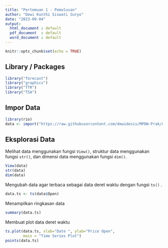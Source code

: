 ```yaml
---
title: "Pertemuan 1 - Pemulusan"
author: "Dewi Kunthi Siswati Suryo"
date: "2023-09-04"
output:
  html_document : default
  pdf_document  : default
  word_document : default
---
```


```r
knitr::opts_chunk$set(echo = TRUE)
```

## Library / Packages

```r
library("forecast")
library("graphics")
library("TTR")
library("TSA")
```

## Impor Data

```r
library(rio)
data <- import("https://raw.githubusercontent.com/dewidesis/MPDW-Prak/main/Pertemuan%201/Microsoft%20Stock%20Market%20Analysis.csv")
```

## Eksplorasi Data

Melihat data menggunakan fungsi `View()`, struktur data menggunakan fungsi `str()`, dan dimensi data menggunakan fungsi `dim()`.

```r
View(data)
str(data)
dim(data)
```
Mengubah data agar terbaca sebagai data deret waktu dengan fungsi `ts()` .

```r
data.ts <- ts(data$Open)
```

Menampilkan ringkasan data

```r
summary(data.ts)
```
Membuat plot data deret waktu

```r
ts.plot(data.ts, xlab="Date ", ylab="Price Open", 
        main = "Time Series Plot")
points(data.ts)
```


